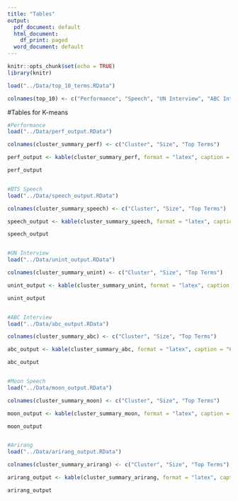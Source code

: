 ```yaml
---
title: "Tables"
output:
  pdf_document: default
  html_document:
    df_print: paged
  word_document: default
---
```


```r
knitr::opts_chunk$set(echo = TRUE)
library(knitr)

```


```r
load("../Data/top_10_terms.RData")

colnames(top_10) <- c("Performance", "Speech", "UN Interview", "ABC Interview")
```

#Tables for K-means
```r
#Performance
load("../Data/perf_output.RData")

colnames(cluster_summary_perf) <- c("Cluster", "Size", "Top Terms")

perf_output <- kable(cluster_summary_perf, format = "latex", caption = "Clustering, 'Permission to Dance' Performance")

perf_output


#BTS Speech
load("../Data/speech_output.RData")

colnames(cluster_summary_speech) <- c("Cluster", "Size", "Top Terms")

speech_output <- kable(cluster_summary_speech, format = "latex", caption = "Clustering, BTS Speech")

speech_output


#UN Interview
load("../Data/unint_output.RData")

colnames(cluster_summary_unint) <- c("Cluster", "Size", "Top Terms")

unint_output <- kable(cluster_summary_unint, format = "latex", caption = "Clustering, UN Interview")

unint_output


#ABC Interview
load("../Data/abc_output.RData")

colnames(cluster_summary_abc) <- c("Cluster", "Size", "Top Terms")

abc_output <- kable(cluster_summary_abc, format = "latex", caption = "Clustering, Nightline Interview")

abc_output


#Moon Speech
load("../Data/moon_output.RData")

colnames(cluster_summary_moon) <- c("Cluster", "Size", "Top Terms")

moon_output <- kable(cluster_summary_moon, format = "latex", caption = "Clustering, Moon Speech")

moon_output


#Arirang
load("../Data/arirang_output.RData")

colnames(cluster_summary_arirang) <- c("Cluster", "Size", "Top Terms")

arirang_output <- kable(cluster_summary_arirang, format = "latex", caption = "Clustering, Arirang Coverage")

arirang_output

```


